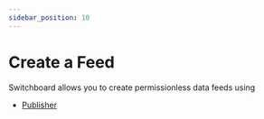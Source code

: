 ```yaml
---
sidebar_position: 10
---
```


# Create a Feed

Switchboard allows you to create permissionless data feeds using

- [Publisher](/feeds/publisher)

